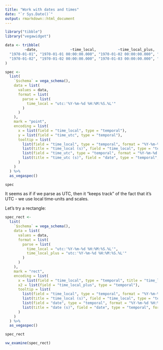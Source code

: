 ```yaml
---
title: "Work with dates and times"
date: "`r Sys.Date()`"
output: rmarkdown::html_document
---
```


```r
library("tibble")
library("vegawidget")
```

```r
data <- tribble(
         ~date,               ~time_local,          ~time_local_plus,                  ~time_utc,
  "1970-01-01", "1970-01-01 00:00:00.000", "1970-01-02 00:00:00.000", "1970-01-01T00:00:00.000Z",
  "1970-01-02", "1970-01-02 00:00:00.000", "1970-01-03 00:00:00.000", "1970-01-02T00:00:00.000Z"
)
```

```r
spec <- 
  list(
    `$schema` = vega_schema(),
    data = list(
      values = data,
      format = list(
        parse = list(
          time_local = "utc:'%Y-%m-%d %H:%M:%S.%L'"
        )
      )
    ),
    mark = "point",
    encoding = list(
      x = list(field = "time_local", type = "temporal"),
      y = list(field = "time_utc", type = "temporal"),
      tooltip = list(
        list(field = "time_local", type = "temporal", format = "%Y-%m-%d %H:%M:%S.%L"),
        list(title = "time_local (s)", field = "time_local", type = "temporal", format = "%s"),
        list(field = "time_utc", type = "temporal", format = "%Y-%m-%d %H:%M:%S.%L"),
        list(title = "time_utc (s)", field = "date", type = "temporal", format = "%s")
      )
    )
  ) %>%
  as_vegaspec()

spec
```

It seems as if if we parse as UTC, then it "keeps track" of the fact that it's UTC - we use local time-units and scales.

Let's try a rectangle:

```r
spec_rect <- 
  list(
    `$schema` = vega_schema(),
    data = list(
      values = data,
      format = list(
        parse = list(
          time_local = "utc:'%Y-%m-%d %H:%M:%S.%L'",
          time_local_plus = "utc:'%Y-%m-%d %H:%M:%S.%L'"
        )
      )
    ),
    mark = "rect",
    encoding = list(
      x = list(field = "time_local", type = "temporal", title = "time_local"),
      x2 = list(field = "time_local_plus", type = "temporal"),
      tooltip = list(
        list(field = "time_local", type = "temporal", format = "%Y-%m-%d %H:%M:%S"),
        list(title = "time_local (s)", field = "time_local", type = "temporal", format = "%s"),
        list(field = "date", type = "temporal", format = "%Y-%m-%d %H:%M:%S"),
        list(title = "date (s)", field = "date", type = "temporal", format = "%s")
      )
    )
  ) %>%
  as_vegaspec()

spec_rect
```

```r
vw_examine(spec_rect)
```

